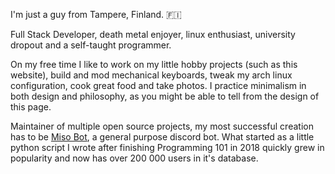 I'm just a guy from Tampere, Finland. 🇫🇮

Full Stack Developer, death metal enjoyer, linux enthusiast, university dropout and a self-taught programmer.

On my free time I like to work on my little hobby projects (such as this website), build and mod mechanical keyboards, tweak my arch linux configuration, cook great food and take photos. I practice minimalism in both design and philosophy, as you might be able to tell from the design of this page.

Maintainer of multiple open source projects, my most successful creation has to be [Miso Bot](https://misobot.xyz), a general purpose discord bot. What started as a little python script I wrote after finishing Programming 101 in 2018 quickly grew in popularity and now has over 200 000 users in it's database.


